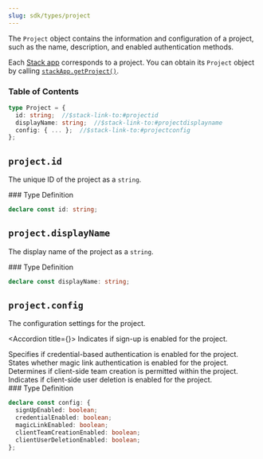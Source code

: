 ```yaml
---
slug: sdk/types/project
---
```


<Markdown src="../../snippets/make-full-page.mdx" />
<div className="stack-aside-container"><div className="stack-content">

The `Project` object contains the information and configuration of a project, such as the name, description, and enabled authentication methods.

Each [Stack app](../../concepts/stack-app.mdx) corresponds to a project. You can obtain its `Project` object by calling [`stackApp.getProject()`](../objects/stack-app.mdx#stackappgetproject).


### Table of Contents

```typescript
type Project = {
  id: string;  //$stack-link-to:#projectid
  displayName: string;  //$stack-link-to:#projectdisplayname
  config: { ... };  //$stack-link-to:#projectconfig
};
```

</div><div className="stack-full-size">
<Markdown src="../../snippets/divider.mdx" />

## `project.id`
</div><div className="stack-content">

The unique ID of the project as a `string`.

</div><div className="stack-aside"><div className="stack-sticky">
### Type Definition

```typescript
declare const id: string;
```
</div></div><div className="stack-content">

</div><div className="stack-full-size">
<Markdown src="../../snippets/divider.mdx" />

## `project.displayName`
</div><div className="stack-content">

The display name of the project as a `string`.

</div><div className="stack-aside"><div className="stack-sticky">
### Type Definition

```typescript
declare const displayName: string;
```
</div></div><div className="stack-content">

</div><div className="stack-full-size">
<Markdown src="../../snippets/divider.mdx" />

## `project.config`
</div><div className="stack-content">

The configuration settings for the project.

<Accordion title={<span className="accordion-show-properties" />}>
  <ParamField path="signUpEnabled" type="boolean">
    Indicates if sign-up is enabled for the project.
  </ParamField>

  <ParamField path="credentialEnabled" type="boolean">
    Specifies if credential-based authentication is enabled for the project.
  </ParamField>

  <ParamField path="magicLinkEnabled" type="boolean">
    States whether magic link authentication is enabled for the project.
  </ParamField>

  <ParamField path="clientTeamCreationEnabled" type="boolean">
    Determines if client-side team creation is permitted within the project.
  </ParamField>

  <ParamField path="clientUserDeletionEnabled" type="boolean">
    Indicates if client-side user deletion is enabled for the project.
  </ParamField>
</Accordion>

</div><div className="stack-aside"><div className="stack-sticky">
### Type Definition

```typescript
declare const config: {
  signUpEnabled: boolean;
  credentialEnabled: boolean;
  magicLinkEnabled: boolean;
  clientTeamCreationEnabled: boolean;
  clientUserDeletionEnabled: boolean;
};
```

</div></div></div>
